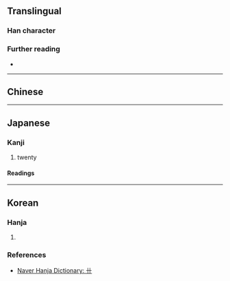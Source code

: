 {{also|〹|廿|廾}}
{{character info}}
==Translingual==

===Han character===
{{Han char|rn=1|rad=一|as=2|sn=3|four=44000|canj=JJ|ids=⿻十丨,⿻丨十}}

===Further reading===
* {{Han ref|kx=0155.200|dkj=02698|dj=0353.010|hdz=10058.100|uh=5344|ud=21316|bh=A2CD|bd=41677}}

----

==Chinese==
{{zh-see|廿|v}}

{{cln|zh|numeral symbols|numerals}}

----

==Japanese==

===Kanji===
{{ja-kanji|grade=|rs=一02}}

# twenty

====Readings====
{{ja-readings
|goon=にゅう<にふ
|kanon=じゅう<じふ
|kun=にじゅう<にじふ
}}

----

==Korean==

===Hanja===
{{ko-hanja|스물|입}}

# {{rfdef|ko|sort=一02}}

===References===
* [https://hanja.dict.naver.com/hanja?q=%E5%8D%84 Naver Hanja Dictionary: 卄]